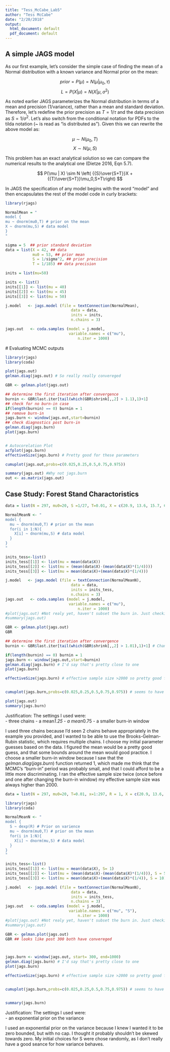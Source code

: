 ```yaml
---
title: "Tess_McCabe_Lab5"
author: "Tess McCabe"
date: "2/20/2018"
output:
  html_document: default
  pdf_document: default
---
```



## A simple JAGS model
As our first example, let’s consider the simple case of finding the mean of a Normal distribution with a known variance and Normal prior on the mean:

$$prior = P(\mu) = N(\mu | \mu_0 , \tau)$$ $$L = P(X | \mu) = N( X | \mu, \sigma^2)$$

As noted earlier JAGS parameterizes the Normal distribution in terms of a mean and precision (1/variance), rather than a mean and standard deviation. Therefore, let's redefine the prior precision as $T = 1/\tau$ and the data precision as $S = 1/\sigma^2$. Let's also switch from the conditional notation for PDFs to the tilda notation (~ is read as "is distributed as"). Given this we can rewrite the above model as:

$$ \mu \sim N(\mu_0,T) $$ $$ X \sim N(\mu, S) $$

This problem has an exact analytical solution so we can compare the numerical results to the analytical one (Dietze 2016, Eqn 5.7).

$$ P(\mu | X) \sim N \left( {{S}\over{S+T}}X + {{T}\over{S+T}}\mu_0,S+T\right) $$

In JAGS the specification of any model begins with the word “model” and then encapsulates the rest of the model code in curly brackets:
```r
library(rjags)

NormalMean = "
model {
mu ~ dnorm(mu0,T) # prior on the mean 
X ~ dnorm(mu,S) # data model
}
"

sigma = 5  ## prior standard deviation
data = list(X = 42, ## data
            mu0 = 53, ## prior mean
            S = 1/sigma^2, ## prior precision
            T = 1/185) ## data precision

inits = list(mu=50)

inits <- list()
inits[[1]] <- list(mu = 40)
inits[[2]] <- list(mu = 45)
inits[[3]] <- list(mu = 50)

j.model   <- jags.model (file = textConnection(NormalMean),
                             data = data,
                             inits = inits,
                             n.chains = 3)

jags.out   <- coda.samples (model = j.model,
                            variable.names = c("mu"),
                                n.iter = 1000)

```
 # Evaluating MCMC outputs
 
```r
library(rjags)
library(coda)

plot(jags.out)
gelman.diag(jags.out) # So really really convereged

GBR <- gelman.plot(jags.out)

## determine the first iteration after convergence
burnin <- GBR$last.iter[tail(which(GBR$shrink[,,2] > 1.1),1)+1]
## check for no burn-in case
if(length(burnin) == 0) burnin = 1
## remove burn-in
jags.burn <- window(jags.out,start=burnin)
## check diagnostics post burn-in
gelman.diag(jags.burn)
plot(jags.burn)


# Autocorelation Plot
acfplot(jags.burn)
effectiveSize(jags.burn) # Pretty good for these parameters

cumuplot(jags.out,probs=c(0.025,0.25,0.5,0.75,0.975))
```


```r
summary(jags.out) #Why not jags.burn
out <- as.matrix(jags.out)
```

## Case Study: Forest Stand Charactoristics

```r
data = list(N = 297, mu0=20, S =1/27, T=0.01, X = c(20.9, 13.6, 15.7, 6.3, 2.7, 25.6, 4, 20.9, 7.8, 27.1, 25.2, 19, 17.8, 22.8, 12.5, 21.1, 22, 22.4, 5.1, 16, 20.7, 15.7, 5.5, 18.9, 22.9, 15.5, 18.6, 19.3, 14.2, 12.3, 11.8, 26.8, 17, 5.7, 12, 19.8, 19, 23.6, 19.9, 8.4, 22, 18.1, 21.6, 17, 12.4, 2.9, 22.6, 20.8, 18.2, 14.2, 17.3, 14.5, 8.6, 9.1, 2.6, 19.8, 20, 22.2, 10.2, 12.9, 20.9, 21.1, 7.3, 5.8, 23.1, 17, 21.5, 10.1, 18.4, 22.6, 21.2, 21.5, 22.4, 17.3, 16, 25, 22.4, 23.9, 23, 21.9, 19, 28.6, 16, 22.5, 23.2, 8.7, 23.4, 15.3, 25.6, 19.2, 17.4, 23.8, 20.4, 19, 3.6, 23.4, 19.6, 17.5, 16.5, 22, 19.7, 7.35, 18, 17.8, 9.6, 15, 12, 17.7, 21.4, 17, 22.1, 18.9, 15.05, 12.9, 19.3, 15.3, 13.6, 15.4, 10.6, 11.3, 11.8, 22.2, 22.2, 13.1, 7.4, 4.5, 11.7, 19.5, 19.9, 11.6, 13.9, 15.5, 11, 18.6, 17.6, 12.7, 20.9, 18.8, 22.4, 21.2, 18.2, 15.3, 13.6, 7.3, 17.4, 17.4, 10.5, 22.9, 23.2, 13.8, 14.8, 22.2, 20.9, 13, 18.9, 19, 15.2, 16.8, 18, 24.6, 15.4, 17.2, 23.2, 22.8, 25.5, 7.8, 6, 6.4, 19, 13.5, 23.7, 18, 22.2, 22.4, 9.3, 13.7, 18.9, 20.5, 23.3, 20.8, 18.4, 4.5, 12.2, 16.9, 13.5, 17.8, 16.9, 20.4, 19.5, 22.2, 24.5, 21.2, 16.5, 18, 16.4, 3.9, 17.9, 22, 12.9, 21, 18, 9.2, 15.9, 8.1, 8.3, 10.7, 12, 19.9, 13.6, 17.3, 11.5, 12.4, 15.1, 22, 19.3, 17.5, 14.5, 14.7, 17.5, 19.6, 12.9, 20.3, 17.9, 20.2, 18.3, 9.5, 19, 21, 13.1, 20.4, 16.3, 18.3, 11.8, 23.3, 15.2, 20, 17.9, 12, 19.6, 18.5, 16.2, 10.9, 17.8, 13.8, 10, 17.9, 15.6, 20.3, 14.9, 18.6, 12.5, 18.2, 16, 18.7, 18, 15.3, 19, 17.9, 15.8, 17.7, 14.4, 19.6, 18.3, 18.7, 17.8, 18, 10.1, 18.8, 16.4, 21.2, 16.6, 16.7, 17.8, 16.5, 19.3, 16.3, 14.2, 13, 9.4, 19.7, 13.4, 2.6, 17.6, 16.7, 17.6, 5.8, 17.6, 20.1, 18.2, 16.7, 14, 13.9, 5.1, 16.6, 3.9, 17.5, 18))

```

```r


NormalMeanN <- "
model {
  mu ~ dnorm(mu0,T) # prior on the mean 
  for(i in 1:N){
    X[i] ~ dnorm(mu,S) # data model
  }
}
"

inits_tess<-list()
inits_tess[[1]] <- list(mu = mean(data$X))
inits_tess[[2]] <- list(mu = (mean(data$X)-(mean(data$X)*(1/4))))
inits_tess[[3]] <- list(mu = mean(data$X)+(mean(data$X)*(1/4)))

j.model   <- jags.model (file = textConnection(NormalMeanN),
                             data = data,
                             inits = inits_tess,
                             n.chains = 3)
jags.out   <- coda.samples (model = j.model,
                            variable.names = c("mu"),
                                n.iter = 1000)
#plot(jags.out) #Not realy yet, haven't subset the burn in. Just checking it out. 
#summary(jags.out)

GBR <- gelman.plot(jags.out)
GBR

## determine the first iteration after convergence
burnin <- GBR$last.iter[tail(which(GBR$shrink[,,2] > 1.01),1)+1] # Changed the Burn-in window, becuase when I looked at a cumplot(jags.burn) it looked pretty similar to cumplot(jags.out)

if(length(burnin) == 0) burnin = 1
jags.burn <- window(jags.out,start=burnin)
gelman.diag(jags.burn) # I'd say that's pretty close to one
plot(jags.burn)

effectiveSize(jags.burn) # effective sample size >2000 so pretty good for a mean estimate


cumuplot(jags.burn,probs=c(0.025,0.25,0.5,0.75,0.975)) # seems to have stable quantiles 

plot(jags.out)
summary(jags.burn)

```
Justification: 
The settings I used were:  
- three chains
- a mean*1.25
- a mean*0.75
- a smaller burn-in window

I used three chains because I'd seen 2 chains behave appropriately in the example you provided, and I wanted to be able to use the Brooks-Gelman-Rubin statistic, which requires multiple chains. I choose my initial parameter guesses based on the data. I figured the mean would be a pretty good guess, and that some bounds around the mean would good practice. I choose a smaller burn-in window because I saw that the $gelman.diag(jags.burn)$ function returned 1, which made me think that the MCMC's "burn-in" period was probably small, and that I could afford to be a little more discriminating. I ran the effective sample size twice (once before and one after changing the burn-in window) my effective sample size was always higher than 2000. 

```r
data = list(N = 297, mu0=20, T=0.01, x=1:297, R = 1, X = c(20.9, 13.6, 15.7, 6.3, 2.7, 25.6, 4, 20.9, 7.8, 27.1, 25.2, 19, 17.8, 22.8, 12.5, 21.1, 22, 22.4, 5.1, 16, 20.7, 15.7, 5.5, 18.9, 22.9, 15.5, 18.6, 19.3, 14.2, 12.3, 11.8, 26.8, 17, 5.7, 12, 19.8, 19, 23.6, 19.9, 8.4, 22, 18.1, 21.6, 17, 12.4, 2.9, 22.6, 20.8, 18.2, 14.2, 17.3, 14.5, 8.6, 9.1, 2.6, 19.8, 20, 22.2, 10.2, 12.9, 20.9, 21.1, 7.3, 5.8, 23.1, 17, 21.5, 10.1, 18.4, 22.6, 21.2, 21.5, 22.4, 17.3, 16, 25, 22.4, 23.9, 23, 21.9, 19, 28.6, 16, 22.5, 23.2, 8.7, 23.4, 15.3, 25.6, 19.2, 17.4, 23.8, 20.4, 19, 3.6, 23.4, 19.6, 17.5, 16.5, 22, 19.7, 7.35, 18, 17.8, 9.6, 15, 12, 17.7, 21.4, 17, 22.1, 18.9, 15.05, 12.9, 19.3, 15.3, 13.6, 15.4, 10.6, 11.3, 11.8, 22.2, 22.2, 13.1, 7.4, 4.5, 11.7, 19.5, 19.9, 11.6, 13.9, 15.5, 11, 18.6, 17.6, 12.7, 20.9, 18.8, 22.4, 21.2, 18.2, 15.3, 13.6, 7.3, 17.4, 17.4, 10.5, 22.9, 23.2, 13.8, 14.8, 22.2, 20.9, 13, 18.9, 19, 15.2, 16.8, 18, 24.6, 15.4, 17.2, 23.2, 22.8, 25.5, 7.8, 6, 6.4, 19, 13.5, 23.7, 18, 22.2, 22.4, 9.3, 13.7, 18.9, 20.5, 23.3, 20.8, 18.4, 4.5, 12.2, 16.9, 13.5, 17.8, 16.9, 20.4, 19.5, 22.2, 24.5, 21.2, 16.5, 18, 16.4, 3.9, 17.9, 22, 12.9, 21, 18, 9.2, 15.9, 8.1, 8.3, 10.7, 12, 19.9, 13.6, 17.3, 11.5, 12.4, 15.1, 22, 19.3, 17.5, 14.5, 14.7, 17.5, 19.6, 12.9, 20.3, 17.9, 20.2, 18.3, 9.5, 19, 21, 13.1, 20.4, 16.3, 18.3, 11.8, 23.3, 15.2, 20, 17.9, 12, 19.6, 18.5, 16.2, 10.9, 17.8, 13.8, 10, 17.9, 15.6, 20.3, 14.9, 18.6, 12.5, 18.2, 16, 18.7, 18, 15.3, 19, 17.9, 15.8, 17.7, 14.4, 19.6, 18.3, 18.7, 17.8, 18, 10.1, 18.8, 16.4, 21.2, 16.6, 16.7, 17.8, 16.5, 19.3, 16.3, 14.2, 13, 9.4, 19.7, 13.4, 2.6, 17.6, 16.7, 17.6, 5.8, 17.6, 20.1, 18.2, 16.7, 14, 13.9, 5.1, 16.6, 3.9, 17.5, 18))

```

```r

library(rjags)
library(coda)

NormalMeanN <- "
model {
  S ~ dexp(R) # Prior on varience
  mu ~ dnorm(mu0,T) # prior on the mean 
  for(i in 1:N){
    X[i] ~ dnorm(mu,S) # data model
  }
}
"

inits_tess<-list()
inits_tess[[1]] <- list(mu = mean(data$X), S= 1)
inits_tess[[2]] <- list(mu = (mean(data$X)-(mean(data$X)*(1/4))), S = 5)
inits_tess[[3]] <- list(mu = mean(data$X)+(mean(data$X)*(1/4)), S = 10)

j.model   <- jags.model (file = textConnection(NormalMeanN),
                             data = data,
                             inits = inits_tess,
                             n.chains = 3)
jags.out   <- coda.samples (model = j.model,
                            variable.names = c("mu", "S"),
                                n.iter = 1000)
#plot(jags.out) #Not realy yet, haven't subset the burn in. Just checking it out. 
#summary(jags.out)

GBR <- gelman.plot(jags.out)
GBR ## looks like post 300 both have convereged



jags.burn <- window(jags.out, start= 300, end=1000)
gelman.diag(jags.burn) # I'd say that's pretty close to one
plot(jags.burn)

effectiveSize(jags.burn) # effective sample size >2000 so pretty good for a mean estimate


cumuplot(jags.burn,probs=c(0.025,0.25,0.5,0.75,0.975)) # seems to have stable quantiles 


summary(jags.burn)


```
Justification: 
The settings I used were:  
- an exponential prior on the variance

I used an exponential prior on the variance because I knew I wanted it to be zero bounded, but with no cap. I thought it probably shouldn't be skewed towards zero. My initial choices for S were chose randomly, as I don't really have a good seance for how variance behaves. 
